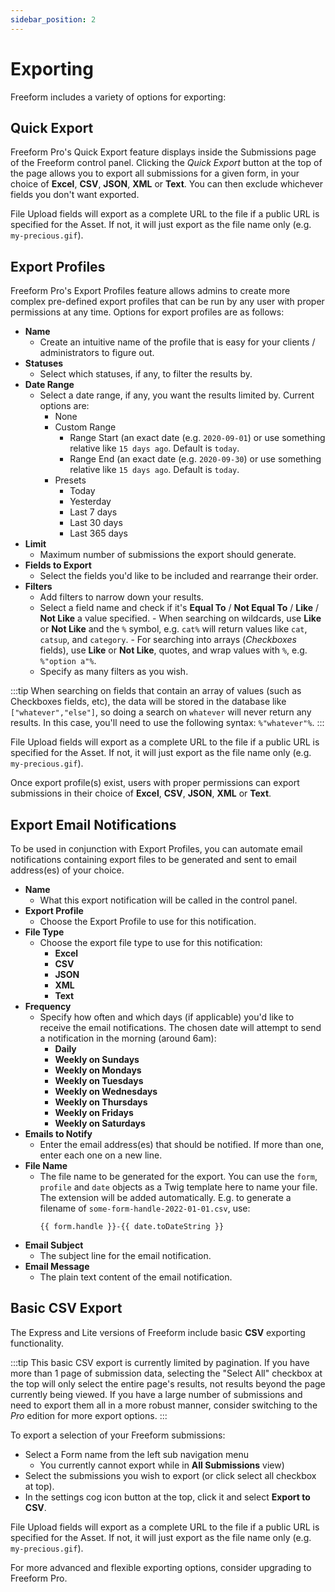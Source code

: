 ```yaml
---
sidebar_position: 2
---
```




# Exporting

Freeform includes a variety of options for exporting:

## Quick Export<Badge type="pro" text="Pro" />

Freeform Pro's Quick Export feature displays inside the Submissions page of the Freeform control panel. Clicking the _Quick Export_ button at the top of the page allows you to export all submissions for a given form, in your choice of **Excel**, **CSV**, **JSON**, **XML** or **Text**. You can then exclude whichever fields you don't want exported.

File Upload fields will export as a complete URL to the file if a public URL is specified for the Asset. If not, it will just export as the file name only (e.g. `my-precious.gif`).

<Photo img={SubmissionsQEPhoto} alt="Quick Export" />

## Export Profiles<Badge type="pro" text="Pro" />

Freeform Pro's Export Profiles feature allows admins to create more complex pre-defined export profiles that can be run by any user with proper permissions at any time. Options for export profiles are as follows:

- **Name**
  - Create an intuitive name of the profile that is easy for your clients / administrators to figure out.
- **Statuses**
  - Select which statuses, if any, to filter the results by.
- **Date Range**
  - Select a date range, if any, you want the results limited by. Current options are:
    - None
    - Custom Range
      - Range Start (an exact date (e.g. `2020-09-01`) or use something relative like `15 days ago`. Default is `today`.
      - Range End (an exact date (e.g. `2020-09-30`) or use something relative like `15 days ago`. Default is `today`.
    - Presets
      - Today
      - Yesterday
      - Last 7 days
      - Last 30 days
      - Last 365 days
- **Limit**
  - Maximum number of submissions the export should generate.
- **Fields to Export**
  - Select the fields you'd like to be included and rearrange their order.
- **Filters**
  - Add filters to narrow down your results.
  - Select a field name and check if it's **Equal To** / **Not Equal To** / **Like** / **Not Like** a value specified. - When searching on wildcards, use **Like** or **Not Like** and the `%` symbol, e.g. `cat%` will return values like `cat`, `catsup`, and `category`. - For searching into arrays (_Checkboxes_ fields), use **Like** or **Not Like**, quotes, and wrap values with `%`, e.g. `%"option a"%`.
  - Specify as many filters as you wish.

:::tip
When searching on fields that contain an array of values (such as Checkboxes fields, etc), the data will be stored in the database like `["whatever","else"]`, so doing a search on `whatever` will never return any results. In this case, you'll need to use the following syntax: `%"whatever"%`.
:::

File Upload fields will export as a complete URL to the file if a public URL is specified for the Asset. If not, it will just export as the file name only (e.g. `my-precious.gif`).

<Photo img={ExportProfilesCreatePhoto} alt="Create a New Export Profile" />

Once export profile(s) exist, users with proper permissions can export submissions in their choice of **Excel**, **CSV**, **JSON**, **XML** or **Text**.

<Photo img={ExportProfilesListPhoto} alt="Export Profiles List" />

## Export Email Notifications<Badge type="pro" text="Pro" />

To be used in conjunction with Export Profiles, you can automate email notifications containing export files to be generated and sent to email address(es) of your choice.

- **Name**
  - What this export notification will be called in the control panel.
- **Export Profile**
  - Choose the Export Profile to use for this notification.
- **File Type**
  - Choose the export file type to use for this notification:
    - **Excel**
    - **CSV**
    - **JSON**
    - **XML**
    - **Text**
- **Frequency**
  - Specify how often and which days (if applicable) you'd like to receive the email notifications. The chosen date will attempt to send a notification in the morning (around 6am):
    - **Daily**
    - **Weekly on Sundays**
    - **Weekly on Mondays**
    - **Weekly on Tuesdays**
    - **Weekly on Wednesdays**
    - **Weekly on Thursdays**
    - **Weekly on Fridays**
    - **Weekly on Saturdays**
- **Emails to Notify**
  - Enter the email address(es) that should be notified. If more than one, enter each one on a new line.
- **File Name**
  - The file name to be generated for the export. You can use the `form`, `profile` and `date` objects as a Twig template here to name your file. The extension will be added automatically. E.g. to generate a filename of `some-form-handle-2022-01-01.csv`, use:
    ```
    {{ form.handle }}-{{ date.toDateString }}
    ```
- **Email Subject**
  - The subject line for the email notification.
- **Email Message**
  - The plain text content of the email notification.

<Photo
  img={ExportProfilesNotificationsPhoto}
  alt="Export Profle Email Notifications"
/>

## Basic CSV Export

The Express and Lite versions of Freeform include basic **CSV** exporting functionality.

:::tip
This basic CSV export is currently limited by pagination. If you have more than 1 page of submission data, selecting the "Select All" checkbox at the top will only select the entire page's results, not results beyond the page currently being viewed. If you have a large number of submissions and need to export them all in a more robust manner, consider switching to the _Pro_ edition for more export options.
:::

To export a selection of your Freeform submissions:

- Select a Form name from the left sub navigation menu
  - You currently cannot export while in **All Submissions** view)
- Select the submissions you wish to export (or click select all checkbox at top).
- In the settings cog icon button at the top, click it and select **Export to CSV**.

File Upload fields will export as a complete URL to the file if a public URL is specified for the Asset. If not, it will just export as the file name only (e.g. `my-precious.gif`).

For more advanced and flexible exporting options, consider upgrading to Freeform Pro.

<Photo img={SubmissionsETCPhoto} alt="Basic CSV Exporting" />
